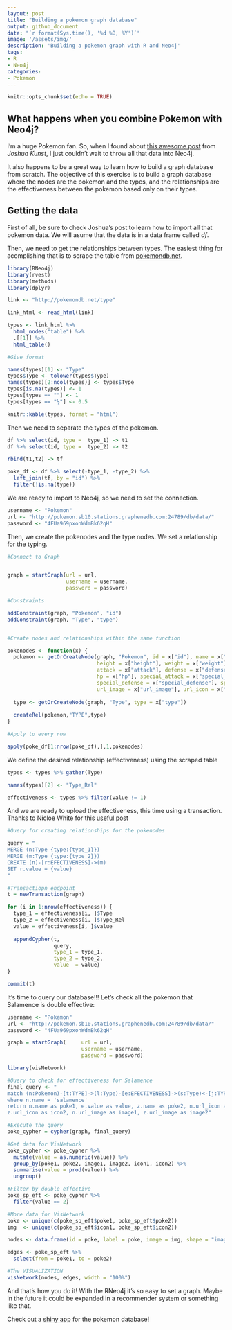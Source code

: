 ```yaml
---
layout: post
title: "Building a pokemon graph database"
output: github_document
date: "`r format(Sys.time(), '%d %B, %Y')`"
image: '/assets/img/'
description: 'Building a pokemon graph with R and Neo4j'
tags:
- R 
- Neo4j 
categories:
- Pokemon
---
```


```r
knitr::opts_chunk$set(echo = TRUE)
```

## What happens when you combine Pokemon with Neo4j?

I'm a huge Pokemon fan. So, when I found about [this awesome post](http://jkunst.com/r/pokemon-visualize-em-all/) from *Joshua Kunst*, I just couldn't wait to throw all that data into Neo4j.

It also happens to be a great way to learn how to build a graph database from scratch. The objective of this exercise is to build a graph database where the nodes are the pokemon and the types, and the relationships are the effectiveness between the pokemon based only on their types.


## Getting the data

First of all, be sure to check Joshua's post to learn how to import all that pokemon data. We will asume that the data is in a data frame called *df*.

Then, we need to get the relationships between types. The easiest thing for acomplishing that is to scrape the table from [pokemondb.net](http://pokemondb.net/type).

```r
library(RNeo4j)
library(rvest)
library(methods)
library(dplyr)

link <- "http://pokemondb.net/type"

link_html <- read_html(link)

types <- link_html %>%
  html_nodes("table") %>%
  .[[1]] %>%
  html_table()

#Give format

names(types)[1] <- "Type"
types$Type <- tolower(types$Type)
names(types)[2:ncol(types)] <- types$Type
types[is.na(types)] <- 1
types[types == ""] <- 1
types[types == "½"] <- 0.5

knitr::kable(types, format = "html")

```

Then we need to separate the types of the pokemon.

```r

df %>% select(id, type =  type_1) -> t1
df %>% select(id, type =  type_2) -> t2

rbind(t1,t2) -> tf

poke_df <- df %>% select(-type_1, -type_2) %>% 
  left_join(tf, by = "id") %>% 
  filter(!is.na(type))

```
We are ready to import to Neo4j, so we need to set the connection.


```r
username <- "Pokemon"
url <- "http://pokemon.sb10.stations.graphenedb.com:24789/db/data/"
password <- "4FUa969pxohWdmBk62qH"

```

Then, we create the pokenodes and the type nodes. We set a relationship for the typing.


```r
#Connect to Graph


graph = startGraph(url = url,
                   username = username,
                   password = password)

#Constraints

addConstraint(graph, "Pokemon", "id")
addConstraint(graph, "Type", "type")


#Create nodes and relationships within the same function

pokenodes <- function(x) {
  pokemon <- getOrCreateNode(graph, "Pokemon", id = x["id"], name = x["pokemon"],
                             height = x["height"], weight = x["weight"],
                             attack = x["attack"], defense = x["defense"],
                             hp = x["hp"], special_attack = x["special_attack"],
                             special_defense = x["special_defense"], speed = x["speed"],
                             url_image = x["url_image"], url_icon = x["url_icon"])
  
  type <- getOrCreateNode(graph, "Type", type = x["type"])
  
  createRel(pokemon,"TYPE",type)
}

#Apply to every row

apply(poke_df[1:nrow(poke_df),],1,pokenodes)

```

We define the desired relationship (effectiveness) using the scraped table


```r


types <- types %>% gather(Type)

names(types)[2] <- "Type_Rel"

effectiveness <- types %>% filter(value != 1)
```

And we are ready to upload the effectiveness, this time using a transaction. Thanks to Nicloe White for this [useful post](https://nicolewhite.github.io/2014/09/30/upload-last-fm-rneo4j-transaction.html)

```r
#Query for creating relationships for the pokenodes

query = "
MERGE (n:Type {type:{type_1}})
MERGE (m:Type {type:{type_2}})
CREATE (n)-[r:EFECTIVENESS]->(m)
SET r.value = {value}
"

#Transactiopn endpoint
t = newTransaction(graph)

for (i in 1:nrow(effectiveness)) {
  type_1 = effectiveness[i, ]$Type
  type_2 = effectiveness[i, ]$Type_Rel
  value = effectiveness[i, ]$value
  
  appendCypher(t, 
               query, 
               type_1 = type_1, 
               type_2 = type_2, 
               value  = value)
}

commit(t)


```

It's time to query our database!!! Let's check all the pokemon that Salamence is double effective:

```r
username <- "Pokemon"
url <- "http://pokemon.sb10.stations.graphenedb.com:24789/db/data/"
password <- "4FUa969pxohWdmBk62qH"

graph = startGraph(     url = url,
                        username = username,
                        password = password)
```

```r
library(visNetwork)

#Query to check for effectiveness for Salamence
final_query <- "
match (n:Pokemon)-[t:TYPE]->(l:Type)-[e:EFECTIVENESS]->(s:Type)<-[j:TYPE]-(z:Pokemon) 
where n.name = 'salamence' 
return n.name as poke1, e.value as value, z.name as poke2, n.url_icon as icon1,
z.url_icon as icon2, n.url_image as image1, z.url_image as image2"

#Execute the query
poke_cypher = cypher(graph, final_query)

#Get data for VisNetwork
poke_cypher <- poke_cypher %>%
  mutate(value = as.numeric(value)) %>%
  group_by(poke1, poke2, image1, image2, icon1, icon2) %>%
  summarise(value = prod(value)) %>%
  ungroup()

#Filter by double effective
poke_sp_eft <- poke_cypher %>%
  filter(value == 2)

#More data for VisNetwork
poke <- unique(c(poke_sp_eft$poke1, poke_sp_eft$poke2))
img  <- unique(c(poke_sp_eft$icon1, poke_sp_eft$icon2))

nodes <- data.frame(id = poke, label = poke, image = img, shape = "image")

edges <- poke_sp_eft %>%
  select(from = poke1, to = poke2)

#The VISUALIZATION
visNetwork(nodes, edges, width = "100%")
```

And that's how you do it! With the RNeo4j it's so easy to set a graph. Maybe in the future it could be expanded in a recommender system or something like that.

Check out a [shiny app](https://jean-arreola.shinyapps.io/Pokemon_Effectiveness/) for the pokemon database! 


